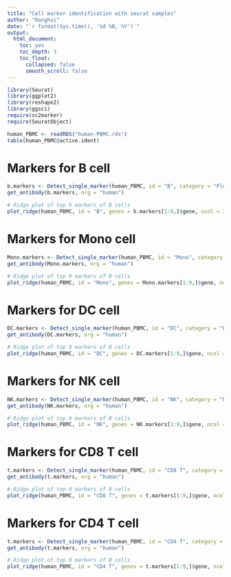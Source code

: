 ```yaml
---
title: "Cell marker identification with seurat samples"
author: "Ronghui"
date: "`r format(Sys.time(), '%d %B, %Y')`"
output:
  html_document:
    toc: yes
    toc_depth: 3
    toc_float:
      collapsed: false
      smooth_scroll: false
---
```


```r
library(Seurat)
library(ggplot2)
library(reshape2)
library(ggsci)
require(sc2marker)
require(SeuratObject)

human_PBMC <- readRDS("human-PBMC.rds")
table(human_PBMC@active.ident)
```

# Markers for B cell

```r
b.markers <- Detect_single_marker(human_PBMC, id = "B", category = "Flow", min.pct = 0.06, assay = "SCT", min.fc = 0.02)
get_antibody(b.markers, org = "human")
```

```r
# Ridge plot of top 9 markers of B cells
plot_ridge(human_PBMC, id = "B", genes = b.markers[1:9,]$gene, ncol = 3, assay = "SCT", aggr.other = F)
```

# Markers for Mono cell

```r
Mono.markers <- Detect_single_marker(human_PBMC, id = "Mono", category = "Flow", org = "human", assay = "SCT")
get_antibody(Mono.markers, org = "human")
```

```r
# Ridge plot of top 9 markers of B cells
plot_ridge(human_PBMC, id = "Mono", genes = Mono.markers[1:9,]$gene, ncol = 3, assay = "SCT", aggr.other = F)
```

# Markers for DC cell

```r
DC.markers <- Detect_single_marker(human_PBMC, id = "DC", category = "Flow", org = "human", assay = "SCT")
get_antibody(DC.markers, org = "human")
```

```r
# Ridge plot of top 9 markers of B cells
plot_ridge(human_PBMC, id = "DC", genes = DC.markers[1:9,]$gene, ncol = 3, assay = "SCT", aggr.other = F)
```

# Markers for NK cell

```r
NK.markers <- Detect_single_marker(human_PBMC, id = "NK", category = "Flow", org = "human", assay = "SCT")
get_antibody(NK.markers, org = "human")
```

```r
# Ridge plot of top 9 markers of B cells
plot_ridge(human_PBMC, id = "NK", genes = NK.markers[1:9,]$gene, ncol = 3, assay = "SCT", aggr.other = F)
```


# Markers for CD8 T cell

```r
t.markers <- Detect_single_marker(human_PBMC, id = "CD8 T", category = "Flow", org = "human", assay = "SCT")
get_antibody(t.markers, org = "human")
```

```r
# Ridge plot of top 9 markers of B cells
plot_ridge(human_PBMC, id = "CD8 T", genes = t.markers[1:9,]$gene, ncol = 3, assay = "SCT", aggr.other = F)
```

# Markers for CD4 T cell

```r
t.markers <- Detect_single_marker(human_PBMC, id = "CD4 T", category = "Flow", org = "human", min.pct = 0.06, assay = "SCT", min.fc = 0.02)
get_antibody(t.markers, org = "human")
```

```r
# Ridge plot of top 9 markers of B cells
plot_ridge(human_PBMC, id = "CD4 T", genes = t.markers[1:9,]$gene, ncol = 3, assay = "SCT", aggr.other = F)
```
